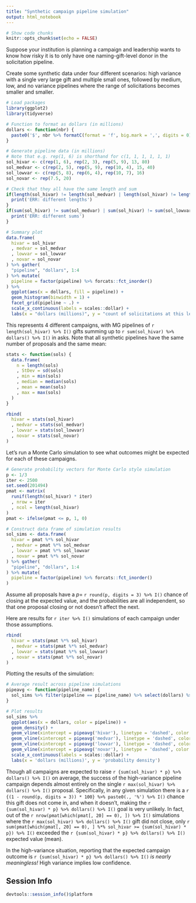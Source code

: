 ```yaml
---
title: "Synthetic campaign pipeline simulation"
output: html_notebook
---
```


```r
# Show code chunks
knitr::opts_chunk$set(echo = FALSE)
```

Suppose your institution is planning a campaign and leadership wants to know how risky it is to only have one naming-gift-level donor in the solicitation pipeline.

Create some synthetic data under four different scenarios: high variance with a single very large gift and multiple small ones, followed by medium, low, and no variance pipelines where the range of solicitations becomes smaller and smaller.

```r
# Load packages
library(ggplot2)
library(tidyverse)
```
```r
# Function to format as dollars (in millions)
dollars <- function(nbr) {
  paste0('$', nbr %>% formatC(format = 'f', big.mark = ',', digits = 0), 'M')
}

# Generate pipeline data (in millions)
# Note that e.g. rep(1, 6) is shorthand for c(1, 1, 1, 1, 1, 1)
sol_hivar <- c(rep(1, 6), rep(2, 3), rep(5, 9), 13, 80)
sol_medvar <- c(rep(2, 5), rep(5, 9), rep(10, 4), 15, 40)
sol_lowvar <- c(rep(5, 8), rep(6, 4), rep(10, 7), 16)
sol_novar <- rep(7.5, 20)

# Check that they all have the same length and sum
if(length(sol_hivar) != length(sol_medvar) | length(sol_hivar) != length(sol_lowvar) | length(sol_hivar) != length(sol_novar)) {
  print('ERR: different lengths')
}
if(sum(sol_hivar) != sum(sol_medvar) | sum(sol_hivar) != sum(sol_lowvar) | sum(sol_hivar) != sum(sol_novar)) {
  print('ERR: different sums')
}
```

```r
# Summary plot
data.frame(
  hivar = sol_hivar
  , medvar = sol_medvar
  , lowvar = sol_lowvar
  , novar = sol_novar
) %>% gather(
  "pipeline", "dollars", 1:4
) %>% mutate(
  pipeline = factor(pipeline) %>% forcats::fct_inorder()
) %>%
  ggplot(aes(x = dollars, fill = pipeline)) +
  geom_histogram(binwidth = 1) +
  facet_grid(pipeline ~ .) +
  scale_x_continuous(labels = scales::dollar) +
  labs(x = "dollars (millions)", y = "count of solicitations at this level")
```

This represents 4 different campaigns, with MG pipelines of `r length(sol_hivar) %>% I()` gifts summing up to `r sum(sol_hivar) %>% dollars() %>% I()` in asks. Note that all synthetic pipelines have the same number of proposals and the same mean:

```r
stats <- function(sols) {
  data.frame(
    n = length(sols)
    , StDev = sd(sols)
    , min = min(sols)
    , median = median(sols)
    , mean = mean(sols)
    , max = max(sols)
  )
}

rbind(
  hivar = stats(sol_hivar)
  , medvar = stats(sol_medvar)
  , lowvar = stats(sol_lowvar)
  , novar = stats(sol_novar)
)
```

Let's run a Monte Carlo simulation to see what outcomes might be expected for each of these campaigns.

```r
# Generate probability vectors for Monte Carlo style simulation
p <- 1/3
iter <- 2500
set.seed(201494)
pmat <- matrix(
  runif(length(sol_hivar) * iter)
  , nrow = iter
  , ncol = length(sol_hivar)
)
pmat <- ifelse(pmat <= p, 1, 0)

# Construct data frame of simulation results
sol_sims <- data.frame(
  hivar = pmat %*% sol_hivar
  , medvar = pmat %*% sol_medvar
  , lowvar = pmat %*% sol_lowvar
  , novar = pmat %*% sol_novar
) %>% gather(
  "pipeline", "dollars", 1:4
) %>% mutate(
  pipeline = factor(pipeline) %>% forcats::fct_inorder()
)
```

Assume all proposals have a $p =$ `r round(p, digits = 3) %>% I()` chance of closing at the expected value, and the probabilities are all independent, so that one proposal closing or not doesn't affect the next.

Here are results for `r iter %>% I()` simulations of each campaign under those assumptions.

```r
rbind(
  hivar = stats(pmat %*% sol_hivar)
  , medvar = stats(pmat %*% sol_medvar)
  , lowvar = stats(pmat %*% sol_lowvar)
  , novar = stats(pmat %*% sol_novar)
)
```

Plotting the results of the simulation:


```r
# Average result across pipeline simulations
pipeavg <- function(pipeline_name) {
  sol_sims %>% filter(pipeline == pipeline_name) %>% select(dollars) %>% unlist() %>% mean()
}

# Plot results
sol_sims %>%
  ggplot(aes(x = dollars, color = pipeline)) +
  geom_density() +
  geom_vline(xintercept = pipeavg('hivar'), linetype = 'dashed', color = 'red') +
  geom_vline(xintercept = pipeavg('medvar'), linetype = 'dashed', color = 'green') +
  geom_vline(xintercept = pipeavg('lowvar'), linetype = 'dashed', color = 'cyan') +
  geom_vline(xintercept = pipeavg('novar'), linetype = 'dashed', color = 'purple') +
  scale_x_continuous(labels = scales::dollar) +
  labs(x = 'dollars (millions)', y = 'probability density')
```

Though all campaigns are expected to raise `r {sum(sol_hivar) * p} %>% dollars() %>% I()` on average, the success of the high-variance pipeline campaign depends almost entirely on the single `r max(sol_hivar) %>% dollars() %>% I()` proposal. Specifically, in any given simulation there is a `r {(1 - round(p, digits = 3)) * 100} %>% paste0(., '%') %>% I()` chance this gift does not come in, and when it doesn't, making the `r {sum(sol_hivar) * p} %>% dollars() %>% I()` goal is very unlikely. In fact, out of the `r nrow(pmat[which(pmat[, 20] == 0), ]) %>% I()` simulations where the `r max(sol_hivar) %>% dollars() %>% I()` gift did not close, only `r sum(pmat[which(pmat[, 20] == 0), ] %*% sol_hivar >= {sum(sol_hivar) * p}) %>% I()` exceeded the `r {sum(sol_hivar) * p} %>% dollars() %>% I()` expected value (mean).

In the high-variance situation, reporting that the expected campaign outcome is `r {sum(sol_hivar) * p} %>% dollars() %>% I()` *is nearly meaningless!* High variance implies low confidence.

## Session Info

```r
devtools::session_info()$platform
```
